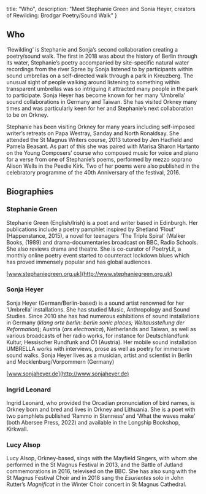 
  title: "Who",
  description: "Meet Stephanie Green and Sonia Heyer, creators of Rewilding: Brodgar Poetry/Sound Walk"
}

<section>

<Photo
  src="/img/sonjia and stephanie.jpg"
  alt="Stephanie Green (poet) and Sonja Heyer (sound artist) at the RSPB Reserve, Brodgar, Orkney, July 2022."
/>

# Who

‘Rewilding’ is Stephanie and Sonja’s second collaboration creating a poetry/sound walk. The first in 2018 was about the history of Berlin through its water, Stephanie’s poetry accompanied by site-specific natural water recordings from the river Spree by Sonja listened to by participants within sound umbrellas on a self-directed walk through a park in Kreuzberg.  The unusual sight of people walking around listening to something within transparent umbrellas was so intriguing it attracted many people in the park to participate. Sonja Heyer has become known for her many ‘Umbrella’ sound collaborations in Germany and Taiwan.  She has visited Orkney many times and was particularly keen for her and Stephanie’s next collaboration to be on Orkney. 

Stephanie has been visiting Orkney for many years including self-imposed writer’s retreats on Papa Westray, Sanday and North Ronaldsay. She attended the St Magnus Writers course, 2013 tutored by Jen Hadfield and Pamela Beasant. As part of this she was paired with Marisa Sharon Hartanto on the Young Composers’ course who composed music for voice and piano for a verse from one of Stephanie’s  poems, performed by mezzo soprano Alison Wells in the Peedie Kirk. Two of her poems were also published in the celebratory programme of the 40th Anniversary of the festival, 2016.

## Biographies

### Stephanie Green

Stephanie Green (English/Irish) is a poet and writer based in Edinburgh. Her publications include a poetry pamphlet inspired by Shetland  ‘Flout’ (Happenstance, 2015), a novel for teenagers ‘The Triple Spiral’ (Walker Books, (1989) and drama-documentaries  broadcast on BBC, Radio Schools. She also reviews drama and theatre.  She is co-curator of PoetryLit, a monthly online poetry event started to counteract lockdown blues which has proved immensely popular and has global audiences.

[www.stephaniegreen.org.uk](http://www.stephaniegreen.org.uk)

### Sonja Heyer

Sonja Heyer (German/Berlin-based) is a sound artist renowned for her ‘Umbrella’ installations. She has studied Music, Anthropology and Sound Studies. Since 2010 she has had numerous exhibitions of sound installations in Germany (*klang orte berlin: berlin sonic places; Weltausstellung der Reformation*); Austria (*ars electronica*), Netherlands and Taiwan, as well as various broadcasts of her radio works, for instance for Deutschlandfunk Kultur, Hessischer Rundfunk and Ö1 (Austria). Her mobile sound installation UMBRELLA works with interviews, prose as well as poetry for immersive sound walks. Sonja Heyer lives as a musician, artist and scientist in Berlin and Mecklenburg/Vorpommern (Germany) 

[www.sonjaheyer.de](http://www.sonjaheyer.de)

### Ingrid Leonard

Ingrid Leonard, who provided the Orcadian pronunciation of bird names, is Orkney born and bred and lives in Orkney and Lithuania. She is a poet with two pamphlets published ‘Rammo in Stenness’ and ‘What the waves make’ (both Abersee Press, 2022) and  available in the Longship Bookshop, Kirkwall.

### Lucy Alsop

Lucy Alsop, Orkney-based, sings with the Mayfield Singers, with whom she performed in the St Magnus Festival in 2013, and the Battle of Jutland commemorations in 2016, televised on the BBC. She has also sung with the St Magnus Festival Choir and in 2018 sang the *Esurientes* solo in John Rutter’s *Magnificat* in the Winter Choir concert in St Magnus Cathedral.

</section>

